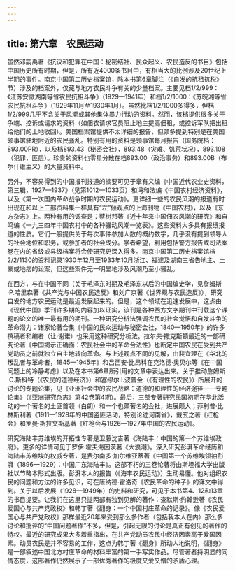 ```yaml
---
---
---
```

title: 第六章　农民运动
---



虽然邓嗣禹著《抗议和犯罪在中国：秘密结社、民众起义、农民造反的书目》包括中国历史所有时期，但是，所有近4000条书目中，有相当大的比例涉及20世纪上半期的事件。南京中国第二历史档案馆，除本书第6章脚注（《自发的抗租抗税》节）涉及的档案外，仅藏与地方农民斗争有关的少量档案。主要见档1/2/999：《江苏安徽湖南等省农民抗租斗争》（1929—1941年）和档1/2/1000：《苏皖湘等省农民抗租斗争》（1929年11月至1930年1月）。虽然比档1/2/1000多得多，但档1/2/999几乎不含关于风潮或其他集体暴力行动的资料。然而，该档提供很多关于争端、控诉或请求的资料（如佃农请求官员阻止地主提高佃租，或控诉军队把出租给他们的土地收回）。美国档案馆提供不太详细的报告，但颇多提到特别是在美国领事馆驻地附近的农民骚乱。特别有用的资料是领事馆每月报告（国务院档：893.00PR），以及档893.43（秘密会社），893.48（灾难、饥荒状况），893.108（犯罪，匪患）。珍贵的资料也零星分散在档893.00（政治事务）和893.00B（布尔什维主义）的大量资料中。

另外，不容易得到的中国报刊报道的摘要可见于章有义编《中国近代农业史资料，第三辑，1927—1937》（见第1012—1033页）和冯和法编《中国农村经济资料》，以及《第一次国内革命战争时期的农民运动》。更详细一些的农民风潮的报道有时出现在和以上三部资料集一样具有“左”倾观点的上海刊物《中国农村》，以及《东方杂志》上。两种有用的调查是：蔡树邦著《近十年来中国佃农风潮的研究》和自鸣编《一九三四年中国农村中的各种骚动风潮一览表》。这些资料大多具有报纸报道的性质。它们一般提供关于每次事件参加人数的概约数字，几乎没有提到领导人的社会地位和职务，或参加者的社会成分。学者希望，利用包括警方报告或司法案卷在内的省级或县级档案将会使研究更深入得多。南京中国第二历史档案馆档2/2/1130的资料记录1930年12月至1933年10月浙江、福建及湖南三省告地主、土豪或地痞的讼案，但这些案件无一明显地涉及风潮乃至小骚乱。

在西方，与在中国不同（关于毛泽东时期及毛泽东以后的中国编史学，见詹姆斯·P.哈里森著《共产党与中国农民造反》和刘广京著《世界观与农民造反》），研究自发的地方农民运动是最近发展起来的。但是，这个领域在迅速发展中，这点由《现代中国》季刊许多期的内容加以证实，该刊是各种西方文字期刊中刊载这个课题的论文的唯一最有用的期刊。一种研究分析法强调农民的社会觉悟和自发斗争的革命潜力：诸家论著合集《中国的民众运动与秘密会社，1840—1950年》的许多撰稿者和编者（让·谢诺）也采用这种研究分析法。拉尔夫·撒克斯顿最近的一部研究论著《中国揭示正确面：农民社会中的革命合法性》也断定中国农民在受到共产党动员之前就独立自主地转向革命。与上述观点不同的见解，由裴宜理在《华北的叛乱者与革命者，1845—1945年》和吕西安·比昂科在克洛德·奥贝尔等《在中国问题上的冷静考虑》以及在本书第6章所引用的文章中表达出来。关于推动詹姆斯·C.斯科特（《农民的道德经济》）和塞缪尔·I.波普金（《有理性的农民》）所展开的讨论的专题论集，见《亚洲社会中的农民战略：道德的和理性的经济途径——专题论集》（《亚洲研究杂志》第42卷第4期）。最后，三部专著研究民国初期在华北活动的一个著名的土匪首领（白朗）和一个也颇著名的会社，进展颇大；菲利普·比林斯利著《1911—1928年的中国盗匪活动，特别论述河南省》，戴玄之著《红枪会》和罗曼·斯拉文斯基著《红枪会与1926—1927年中国的农民运动》。

研究海陆丰苏维埃的开拓性专著是卫藤沈吉著《海陆丰：中国的第一个苏维埃政府》。更多的详情可见于罗伊·霍夫海因茨著《大浪潮》。深入研究彭湃革命经历和海陆丰苏维埃的权威专著，是费尔南多·加尔维亚蒂著《中国第一个苏维埃领袖彭湃（1896—1929）：中国广东海陆丰》。这部不朽的三卷论著将由斯坦福大学出版社以节略本形式出版。彭湃本人的报告（《海丰农民运动》）生动易懂。他对组织农民的问题和方法的许多见识，可在唐纳德·霍洛奇《农民革命的种子》的译文中得到。关于以后发展（1928—1949年）的史料和研究，可见于本书第4、12和13章的书目提要。让我们在这里只提两部有独到见解的著作：查默斯·约翰逊著《农民爱国心与共产党政权》和韩丁著《翻身：一个中国村庄革命的记录》。像《农民爱国心与共产党政权》那样最近20年来受到那么多作者（包括我本人在内）那么多讨论和批评的“中国问题著作”不多，但是，引起无限的讨论是真正有创见的著作的特权。最近的研究成果大多着重指出，在共产党动员农民中经济因素高于爱国因素。动员农民是并不容易的工作，这点为韩丁著《翻身》所动人地说明，《翻身》是一部叙述中国北方村庄革命的材料丰富的第一手写实作品。尽管著者持明显的同情态度，这部著作仍然展示了一部优秀著作的极度又爱又憎的矛盾心理。